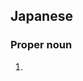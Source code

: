 ==Japanese==
{{ja-kanjitab|歩|実}}

===Proper noun===
{{ja-pos|あゆみ|proper}}

# {{given name|female|lang=ja|sort=あゆみ}}